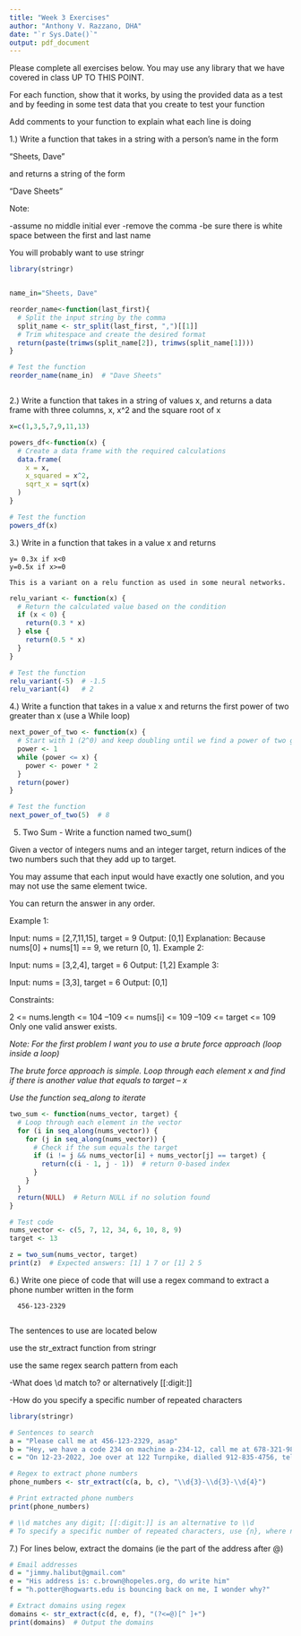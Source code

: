 ---
title: "Week 3 Exercises"
author: "Anthony V. Razzano, DHA"
date: "`r Sys.Date()`"
output: pdf_document
---

Please complete all exercises below. You may use any library that we have covered in class UP TO THIS POINT. 

For each function,  show that it works, by using the provided data as a test
and by feeding in some test data that you create to test your function

Add comments to your function to explain what each line is doing

1.) Write a function that takes in a string with a person's name in the form

"Sheets, Dave"

and returns a string of the form

"Dave Sheets"

Note:

-assume no middle initial ever
-remove the comma
-be sure there is white space between the first and last name

You will probably want to use stringr

```{R}
library(stringr)


name_in="Sheets, Dave"

reorder_name<-function(last_first){
  # Split the input string by the comma
  split_name <- str_split(last_first, ",")[[1]]
  # Trim whitespace and create the desired format
  return(paste(trimws(split_name[2]), trimws(split_name[1])))
}

# Test the function
reorder_name(name_in)  # "Dave Sheets"



```

2.) Write a function that takes in a string of values x, and returns a data frame
with three columns,  x, x^2 and the square root of x

```{R}
x=c(1,3,5,7,9,11,13)

powers_df<-function(x) {
  # Create a data frame with the required calculations
  data.frame(
    x = x,
    x_squared = x^2,
    sqrt_x = sqrt(x)
  )
}

# Test the function
powers_df(x)


```


3.) Write in a function that takes in a value x and returns
    
    y= 0.3x if x<0
    y=0.5x if x>=0
    
    This is a variant on a relu function as used in some neural networks.

```{r}
relu_variant <- function(x) {
  # Return the calculated value based on the condition
  if (x < 0) {
    return(0.3 * x)
  } else {
    return(0.5 * x)
  }
}

# Test the function
relu_variant(-5)  # -1.5
relu_variant(4)   # 2

```
    


4.) Write a function that takes in a value x and returns the first power of two
greater than x  (use a While loop)

```{r}
next_power_of_two <- function(x) {
  # Start with 1 (2^0) and keep doubling until we find a power of two greater than x
  power <- 1
  while (power <= x) {
    power <- power * 2
  }
  return(power)
}

# Test the function
next_power_of_two(5)  # 8

```



5) Two Sum - Write a function named two_sum()

Given a vector of integers nums and an integer target, return indices of the two numbers such that they add up to target.

You may assume that each input would have exactly one solution, and you may not use the same element twice.

You can return the answer in any order.

Example 1:

Input: nums = [2,7,11,15], target = 9
Output: [0,1]
Explanation: Because nums[0] + nums[1] == 9, we return [0, 1].
Example 2:

Input: nums = [3,2,4], target = 6
Output: [1,2]
Example 3:

Input: nums = [3,3], target = 6
Output: [0,1]

Constraints:

2 <= nums.length <= 104
–109 <= nums[i] <= 109
–109 <= target <= 109
Only one valid answer exists.
 

*Note: For the first problem I want you to use a brute force approach (loop inside a loop)* 

*The brute force approach is simple. Loop through each element x and find if there is another value that equals to target – x*

*Use the function seq_along to iterate*

```{r}
two_sum <- function(nums_vector, target) {
  # Loop through each element in the vector
  for (i in seq_along(nums_vector)) {
    for (j in seq_along(nums_vector)) {
      # Check if the sum equals the target
      if (i != j && nums_vector[i] + nums_vector[j] == target) {
        return(c(i - 1, j - 1))  # return 0-based index
      }
    }
  }
  return(NULL)  # Return NULL if no solution found
}

# Test code
nums_vector <- c(5, 7, 12, 34, 6, 10, 8, 9)
target <- 13

z = two_sum(nums_vector, target)
print(z)  # Expected answers: [1] 1 7 or [1] 2 5


```

6.) Write one piece of code that will use a regex command to extract a phone
number written in the form

      456-123-2329
      
The sentences to use are located below

use the str_extract function from stringr

use the same regex search pattern from each

-What does \\d match to?  or alternatively [[:digit:]]

-How do you specify a specific number of repeated characters

```{R}
library(stringr)

# Sentences to search
a = "Please call me at 456-123-2329, asap"
b = "Hey, we have a code 234 on machine a-234-12, call me at 678-321-98766"
c = "On 12-23-2022, Joe over at 122 Turnpike, dialled 912-835-4756, tell me by 9:02 pm Wed"

# Regex to extract phone numbers
phone_numbers <- str_extract(c(a, b, c), "\\d{3}-\\d{3}-\\d{4}")

# Print extracted phone numbers
print(phone_numbers)

# \\d matches any digit; [[:digit:]] is an alternative to \\d
# To specify a specific number of repeated characters, use {n}, where n is the number of repetitions

```

7.)  For lines below,  extract the domains (ie the part of the address after @)

```{R}
# Email addresses
d = "jimmy.halibut@gmail.com"
e = "His address is: c.brown@hopeles.org, do write him"
f = "h.potter@hogwarts.edu is bouncing back on me, I wonder why?"

# Extract domains using regex
domains <- str_extract(c(d, e, f), "(?<=@)[^ ]+")
print(domains)  # Output the domains


```

